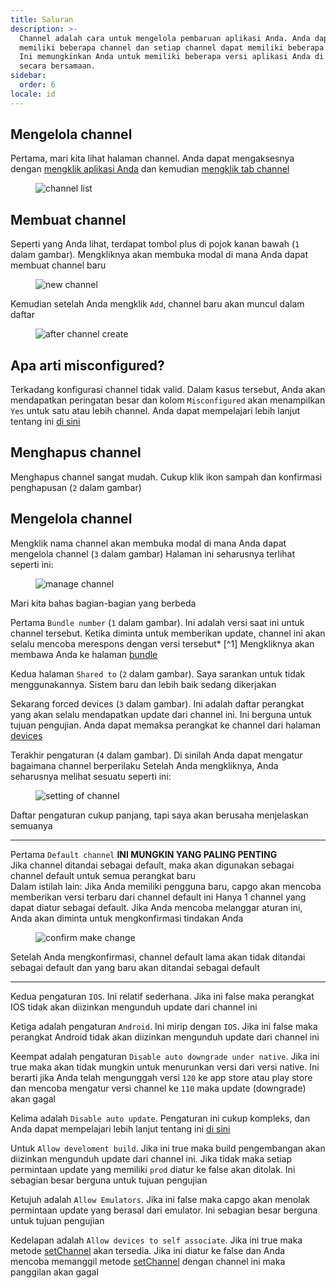 ```yaml
---
title: Saluran
description: >-
  Channel adalah cara untuk mengelola pembaruan aplikasi Anda. Anda dapat
  memiliki beberapa channel dan setiap channel dapat memiliki beberapa versi.
  Ini memungkinkan Anda untuk memiliki beberapa versi aplikasi Anda di produksi
  secara bersamaan.
sidebar:
  order: 6
locale: id
---
```


## Mengelola channel

Pertama, mari kita lihat halaman channel. Anda dapat mengaksesnya dengan [mengklik aplikasi Anda](/docs/webapp/main-page) dan kemudian [mengklik tab channel](/docs/webapp/main-app-page)

<figure><img src="/channelswebp" alt="channel list" /><figcaption></figcaption></figure>

## Membuat channel

Seperti yang Anda lihat, terdapat tombol plus di pojok kanan bawah (`1` dalam gambar). Mengkliknya akan membuka modal di mana Anda dapat membuat channel baru
<figure><img style="margin-left: auto; margin-right: auto" src="/new_channel_modalwebp" alt="new channel" /><figcaption></figcaption></figure>

Kemudian setelah Anda mengklik `Add`, channel baru akan muncul dalam daftar
<figure><img src="/post-channel-createwebp" alt="after channel create" /><figcaption></figcaption></figure>

## Apa arti misconfigured?
Terkadang konfigurasi channel tidak valid. Dalam kasus tersebut, Anda akan mendapatkan peringatan besar dan kolom `Misconfigured` akan menampilkan `Yes` untuk satu atau lebih channel.
Anda dapat mempelajari lebih lanjut tentang ini [di sini](/docs/cli/commands/#disable-updates-strategy)

## Menghapus channel

Menghapus channel sangat mudah. Cukup klik ikon sampah dan konfirmasi penghapusan (`2` dalam gambar)

## Mengelola channel

Mengklik nama channel akan membuka modal di mana Anda dapat mengelola channel (`3` dalam gambar)
Halaman ini seharusnya terlihat seperti ini:

<figure><img src="/manage_channel_mainwebp" alt="manage channel" /><figcaption></figcaption></figure>

Mari kita bahas bagian-bagian yang berbeda

Pertama `Bundle number` (`1` dalam gambar). Ini adalah versi saat ini untuk channel tersebut. Ketika diminta untuk memberikan update, channel ini akan selalu mencoba merespons dengan versi tersebut* [^1]
Mengkliknya akan membawa Anda ke halaman [bundle](/docs/webapp/bundles/)

Kedua halaman `Shared to` (`2` dalam gambar). Saya sarankan untuk tidak menggunakannya. Sistem baru dan lebih baik sedang dikerjakan

Sekarang forced devices (`3` dalam gambar). Ini adalah daftar perangkat yang akan selalu mendapatkan update dari channel ini. Ini berguna untuk tujuan pengujian. Anda dapat memaksa perangkat ke channel dari halaman [devices](/docs/webapp/devices/)

Terakhir pengaturan (`4` dalam gambar). Di sinilah Anda dapat mengatur bagaimana channel berperilaku
Setelah Anda mengkliknya, Anda seharusnya melihat sesuatu seperti ini:

<figure><img src="/channel_settingswebp" alt="setting of channel" /><figcaption></figcaption></figure>

Daftar pengaturan cukup panjang, tapi saya akan berusaha menjelaskan semuanya

---
Pertama `Default channel` **INI MUNGKIN YANG PALING PENTING**\
Jika channel ditandai sebagai default, maka akan digunakan sebagai channel default untuk semua perangkat baru\
Dalam istilah lain: Jika Anda memiliki pengguna baru, capgo akan mencoba memberikan versi terbaru dari channel default ini
Hanya 1 channel yang dapat diatur sebagai default. Jika Anda mencoba melanggar aturan ini, Anda akan diminta untuk mengkonfirmasi tindakan Anda

<figure><img style="margin-left: auto; margin-right: auto" src="/confirm-make-defaultwebp" alt="confirm make change" /><figcaption></figcaption></figure>

Setelah Anda mengkonfirmasi, channel default lama akan tidak ditandai sebagai default dan yang baru akan ditandai sebagai default

---
Kedua pengaturan `IOS`. Ini relatif sederhana. Jika ini false maka perangkat IOS tidak akan diizinkan mengunduh update dari channel ini

Ketiga adalah pengaturan `Android`. Ini mirip dengan `IOS`. Jika ini false maka perangkat Android tidak akan diizinkan mengunduh update dari channel ini

Keempat adalah pengaturan `Disable auto downgrade under native`. Jika ini true maka akan tidak mungkin untuk menurunkan versi dari versi native. Ini berarti jika Anda telah mengunggah versi `120` ke app store atau play store dan mencoba mengatur versi channel ke `110` maka update (downgrade) akan gagal

Kelima adalah `Disable auto update`. Pengaturan ini cukup kompleks, dan Anda dapat mempelajari lebih lanjut tentang ini [di sini](/docs/cli/commands/#disable-updates-strategy)

Untuk `Allow develoment build`. Jika ini true maka build pengembangan akan diizinkan mengunduh update dari channel ini. Jika tidak maka setiap permintaan update yang memiliki `prod` diatur ke false akan ditolak. Ini sebagian besar berguna untuk tujuan pengujian

Ketujuh adalah `Allow Emulators`. Jika ini false maka capgo akan menolak permintaan update yang berasal dari emulator. Ini sebagian besar berguna untuk tujuan pengujian

Kedelapan adalah `Allow devices to self associate`. Jika ini true maka metode [setChannel](docs/plugin/api/#setchannel) akan tersedia. Jika ini diatur ke false dan Anda mencoba memanggil metode [setChannel](docs/plugin/api/#setchannel) dengan channel ini maka panggilan akan gagal